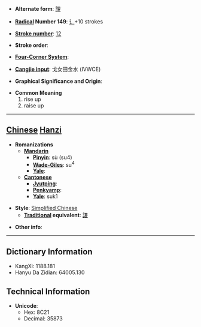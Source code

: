 * '''Alternate form''': [[謖]]

* '''[[Wiktionary:Chinese radical index| Radical]] Number 149''': [[Wiktionary:Chinese radical index 讠|讠]]+10 strokes

* '''[[Wiktionary:Chinese total strokes index|Stroke number]]''': [[Wiktionary:Chinese total strokes index 12|12]]

* '''Stroke order''': 

* '''[[Wiktionary:Chinese four corner index|Four-Corner System]]''': 

* '''[[Wiktionary:Chinese Cangjie index|Cangjie input]]''': 戈女田金水 (IVWCE)

* '''Graphical Significance and Origin''': 

* '''Common Meaning'''
*#rise up
*# raise up


----

== [[Chinese]] [[Hanzi]] ==

* '''Romanizations'''
** '''[[Mandarin]]'''
*** '''[[Pinyin]]''': sù (su4)
*** '''[[Wade-Giles]]''': su<sup>4</sup>
*** '''[[Yale]]''': 
** '''[[Cantonese]]'''
*** '''[[Jyutping]]''':
*** '''[[Penkyamp]]''': 
*** '''[[Yale]]''': suk1

* '''Style''': [[Simplified Chinese]] 
** '''[[Traditional Chinese|Traditional]] equivalent''': [[謖]]

* '''Other info''': 

----

== Dictionary Information ==

* KangXi: 1188.181
* Hanyu Da Zidian: 64005.130

== Technical Information ==

* '''Unicode''':
** Hex: 8C21
** Decimal: 35873